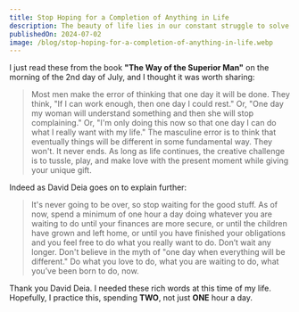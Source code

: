 ```yaml
---
title: Stop Hoping for a Completion of Anything in Life
description: The beauty of life lies in our constant struggle to solve the ever-present challenges we face daily.
publishedOn: 2024-07-02
image: /blog/stop-hoping-for-a-completion-of-anything-in-life.webp
---
```


I just read these from the book **"The Way of the Superior Man"** on the morning of the 2nd day of July, and I thought
it was worth sharing:

> Most men make the error of thinking that one day it will be done. They think, "If I can work enough, then one day I
> could rest." Or, "One day my woman will understand something and then she will stop complaining." Or,
> "I'm only doing this now so that one day I can do what I really want with my life." The masculine error is to think
> that eventually things will be different in some fundamental way. They won't. It never ends. As long as life
> continues, the creative challenge is to tussle, play, and make love with the present moment while giving your unique
> gift.

Indeed as David Deia goes on to explain further:

> It's never going to be over, so stop waiting for the good stuff. As of now, spend a minimum of one hour a day doing
> whatever you are waiting to do until your finances are more secure, or until the children have grown and left home, or
> until you have finished your obligations and you feel free to do what you really want to do. Don’t wait any longer.
> Don't believe in the myth of "one day when everything will be different." Do what you love to do, what you are waiting
> to do, what you’ve been born to do, now.

Thank you David Deia. I needed these rich words at this time of my life. Hopefully, I practice this, spending **TWO**,
not just **ONE** hour a day.
